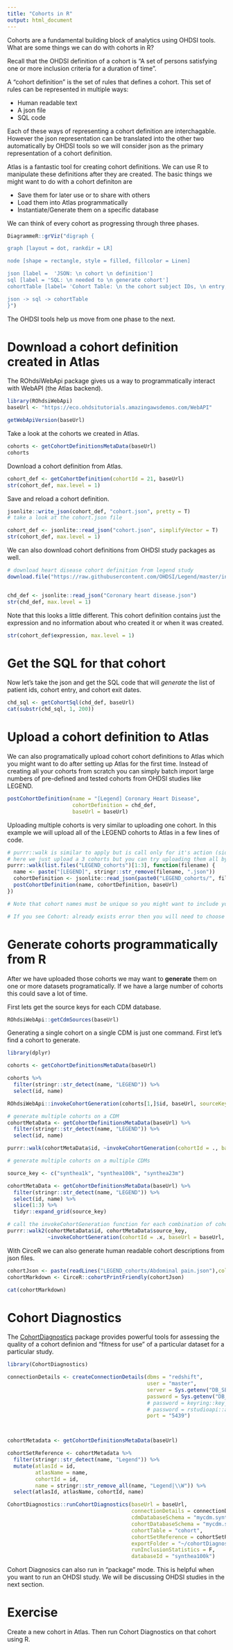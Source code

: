 ```yaml
---
title: "Cohorts in R"
output: html_document
---
```


Cohorts are a fundamental building block of analytics using OHDSI tools. What are some things we can do with cohorts in R?

Recall that the OHDSI definition of a cohort is "A set of persons satisfying one or more inclusion criteria for a duration of time".

A "cohort definition"  is the set of rules that defines a cohort. This set of rules can be represented in multiple ways:

- Human readable text
- A json file
- SQL code

Each of these ways of representing a cohort definition are interchagable. However the json representation can be translated into the other two automatically by OHDSI tools so we will consider json as the primary representation of a cohort definition.

Atlas is a fantastic tool for creating cohort definitions. We can use R to manipulate these definitions after they are created. The basic things we might want to do with a cohort definiton are

- Save them for later use or to share with others
- Load them into Atlas programmatically
- Instantiate/Generate them on a specific database


We can think of every cohort as progressing through three phases.

```r
DiagrammeR::grViz("digraph {

graph [layout = dot, rankdir = LR]

node [shape = rectangle, style = filled, fillcolor = Linen]

json [label =  'JSON: \n cohort \n definition']
sql [label = 'SQL: \n needed to \n generate cohort']
cohortTable [label= 'Cohort Table: \n the cohort subject IDs, \n entry, and exit dates']

json -> sql -> cohortTable
}")
```

The OHDSI tools help us move from one phase to the next.


# Download a cohort definition created in Atlas

The ROhdsiWebApi package gives us a way to programmatically interact with WebAPI (the Atlas backend). 


```r
library(ROhdsiWebApi)
baseUrl <- "https://eco.ohdsitutorials.amazingawsdemos.com/WebAPI"

getWebApiVersion(baseUrl)
```


Take a look at the cohorts we created in Atlas.

```r
cohorts <- getCohortDefinitionsMetaData(baseUrl)
cohorts
```


Download a cohort definition from Atlas.


```r
cohort_def <- getCohortDefinition(cohortId = 21, baseUrl)
str(cohort_def, max.level = 1)
```

Save and reload a cohort definition.

```r
jsonlite::write_json(cohort_def, "cohort.json", pretty = T)
# take a look at the cohort.json file

cohort_def <- jsonlite::read_json("cohort.json", simplifyVector = T)
str(cohort_def, max.level = 1)
```

We can also download cohort definitions from OHDSI study packages as well.

```r
# download heart disease cohort definition from legend study
download.file("https://raw.githubusercontent.com/OHDSI/Legend/master/inst/cohorts/Coronary%20heart%20disease.json", "Coronary heart disease.json")


chd_def <- jsonlite::read_json("Coronary heart disease.json")
str(chd_def, max.level = 1)

```

Note that this looks a little different. This cohort definition contains just the expression and no information about who created it or when it was created.

```r
str(cohort_def$expression, max.level = 1)
```

# Get the SQL for that cohort

Now let's take the json and get the SQL code that will *generate* the list of patient ids, cohort entry, and cohort exit dates.

```r
chd_sql <- getCohortSql(chd_def, baseUrl)
cat(substr(chd_sql, 1, 200))
```


# Upload a cohort definition to Atlas
We can also programatically upload cohort cohort definitions to Atlas which you might want to do after setting up Atlas for the first time. Instead of creating all your cohorts from scratch you can simply batch import large numbers of pre-defined and tested cohorts from OHDSI studies like LEGEND.

```r
postCohortDefinition(name = "[Legend] Coronary Heart Disease",
                     cohortDefinition = chd_def,
                     baseUrl = baseUrl)
```

Uploading multiple cohorts is very similar to uploading one cohort. In this example we will upload all of the LEGEND cohorts to Atlas in a few lines of code.
```r

# purrr::walk is similar to apply but is call only for it's action (side effect) and does not return a value
# here we just upload a 3 cohorts but you can try uploading them all by removing [1:3]
purrr::walk(list.files("LEGEND_cohorts")[1:3], function(filename) {
  name <- paste("[LEGEND]", stringr::str_remove(filename, ".json"))
  cohortDefinition <- jsonlite::read_json(paste0("LEGEND_cohorts/", filename))
  postCohortDefinition(name, cohortDefinition, baseUrl)
})

# Note that cohort names must be unique so you might want to include your username in the cohort name to avoid name clashes.

# If you see Cohort: already exists error then you will need to choose a different name prefix (change [LEGEND] to [Your initials or username])

```



# Generate cohorts programmatically from R

After we have uploaded those cohorts we may want to **generate** them on one or more datasets programatically. If we have a large number of cohorts this could save a lot of time.

First lets get the source keys for each CDM database.

```r
ROhdsiWebApi::getCdmSources(baseUrl)
```

Generating a single cohort on a single CDM is just one command. First let's find a cohort to generate.

```r
library(dplyr)

cohorts <- getCohortDefinitionsMetaData(baseUrl)

cohorts %>% 
  filter(stringr::str_detect(name, "LEGEND")) %>% 
  select(id, name)
```


```r
ROhdsiWebApi::invokeCohortGeneration(cohorts[1,]$id, baseUrl, sourceKey = "synthea1k")
```


```r
# generate multiple cohorts on a CDM 
cohortMetaData <- getCohortDefinitionsMetaData(baseUrl) %>% 
  filter(stringr::str_detect(name, "LEGEND")) %>% 
  select(id, name)

purrr::walk(cohortMetaData$id, ~invokeCohortGeneration(cohortId = ., baseUrl = baseUrl, sourceKey = "synthea1k"))
```


```r

# generate multiple cohorts on a multiple CDMs 

source_key <- c("synthea1k", "synthea100k", "synthea23m")

cohortMetaData <- getCohortDefinitionsMetaData(baseUrl) %>% 
  filter(stringr::str_detect(name, "LEGEND")) %>% 
  select(id, name) %>% 
  slice(1:3) %>% 
  tidyr::expand_grid(source_key)

# call the invokeCohortGeneration function for each combination of cohortId and sourceKey
purrr::walk2(cohortMetaData$id, cohortMetaData$source_key, 
             ~invokeCohortGeneration(cohortId = .x, baseUrl = baseUrl, sourceKey = .y))

```


With CirceR we can also generate human readable cohort descriptions from json files.

```r
cohortJson <- paste(readLines("LEGEND_cohorts/Abdominal pain.json"),collapse="\n")
cohortMarkdown <- CirceR::cohortPrintFriendly(cohortJson)

cat(cohortMarkdown)
```


# Cohort Diagnostics

The [CohortDiagnostics](https://github.com/OHDSI/CohortDiagnostics) package provides powerful tools for assessing the quality of a cohort definion and "fitness for use" of a particular dataset for a particular study. 



```r
library(CohortDiagnostics)

connectionDetails <- createConnectionDetails(dbms = "redshift",
                                             user = "master",
                                             server = Sys.getenv("DB_SERVER"),
                                             password = Sys.getenv("DB_PASSWORD"),
                                             # password = keyring::key_get(),
                                             # password = rstudioapi::askForPassword(),
                                             port = "5439")



cohortMetadata <- getCohortDefinitionsMetaData(baseUrl)

cohortSetReference <- cohortMetadata %>% 
  filter(stringr::str_detect(name, "Legend")) %>% 
  mutate(atlasId = id,
         atlasName = name,
         cohortId = id,
         name = stringr::str_remove_all(name, "Legend|\\W")) %>% 
  select(atlasId, atlasName, cohortId, name)

CohortDiagnostics::runCohortDiagnostics(baseUrl = baseUrl,
                                        connectionDetails = connectionDetails,
                                        cdmDatabaseSchema = "mycdm.synthea100k",
                                        cohortDatabaseSchema = "mycdm.synthea100kresults",
                                        cohortTable = "cohort", 
                                        cohortSetReference = cohortSetReference,
                                        exportFolder = "~/cohortDiagnosticsExport",
                                        runInclusionStatistics = F,
                                        databaseId = "synthea100k")
```


Cohort Diagnosics can also run in "package" mode. This is helpful when you want to run an OHDSI study. We will be discussing OHDSI studies in the next section.

# Exercise
Create a new cohort in Atlas. Then run Cohort Diagnostics on that cohort using R. 

